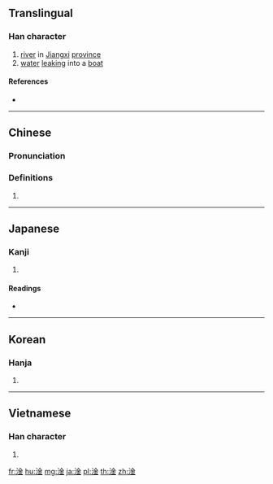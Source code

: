 {{character info/new}}
==Translingual==

===Han character===
{{Han char|rn=85|rad=水|as=08|sn=11|four=38119|canj=EC|ids=⿰氵金}}

# [[river]] in [[Jiangxi]] [[province]]
# [[water]] [[leak]]ing into a [[boat]]

====References====
* {{Han ref|kx=0630.250|dkj=17667|dj=1033.050|hdz=31653.030|uh=6DE6|ud=28134|bh=B268|bd=45672}}

----

==Chinese==
{{zh-forms}}

===Pronunciation===
{{zh-pron
|m=gàn
|c=gam3,gaam3
|mc=y
|oc=y
|ma=
|cat=pn,n
}}

===Definitions===
{{zh-hanzi}}

# {{rfdef|lang=zh}}

----

==Japanese==

===Kanji===
{{ja-kanji|grade=|rs=水08}}

# {{defn|lang=ja|sort=水08}}

====Readings====
* {{ja-readings|on=[[かん]] (kan), [[こん]] (kon)|kun=[[あか]] (aka), [[どろ]] (doro)}}

----

==Korean==

===Hanja===
{{ko-hanja|hangeul=검|eumhun=|rv=geom|mr=kŏm|y=kem}}

# {{defn|lang=ko|sort=水08}}

----

==Vietnamese==

===Han character===
{{vi-hantu|[[cam]]|rs=水08}}

# {{defn|lang=vi|sort=水08}}

[[fr:淦]]
[[hu:淦]]
[[mg:淦]]
[[ja:淦]]
[[pl:淦]]
[[th:淦]]
[[zh:淦]]